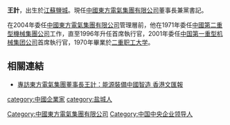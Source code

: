 '''王計'''{{BD|1953年}}，出生於[[江蘇|江蘇]][[鹽城|鹽城]]。現任[[中國東方電氣集團有限公司|中國東方電氣集團有限公司]]董事長兼黨書記。

在2004年委任[[中國東方電氣集團有限公司|中國東方電氣集團有限公司]]管理層前，他在1971年委任[[中國第二重型機械集團公司|中國第二重型機械集團公司]]工作，直至1996年升任首席執行官，2001年委任[[中国第一重型机械集团公司|中国第一重型机械集团公司]]首席執行官，1970年畢業於[[二重职工大学|二重职工大学]]。

==相關連結==
*[http://paper.wenweipo.com/2011/07/11/CH1107110011.htm 專訪東方電氣集團董事長王計：能源裝備中國智造 香港文匯報] {{Wayback|url=http://paper.wenweipo.com/2011/07/11/CH1107110011.htm |date=20110823105751 }}

{{DEFAULTSORT:wang ji}}
[[category:中國企業家|category:中國企業家]]
[[category:盐城人|category:盐城人]]
[[Category:中國東方電氣集團有限公司|Category:中國東方電氣集團有限公司]]
[[Category:中国中央企业领导人|Category:中国中央企业领导人]]